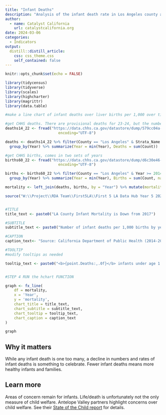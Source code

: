 ```yaml
---
title: "Infant Deaths"
description: "Analysis of the infant death rate in Los Angeles county as part of the set of key data indicators related to children under age 5 that Catalyst California provides to First 5 LA."
author:
  - name: Catalyst California
    url: catalystcalifornia.org
date: 2024-03-06
categories:
  - Indicators
output:
  distill::distill_article:
    css: css_theme.css 
    self_contained: false
---
```



```r
knitr::opts_chunk$set(echo = FALSE)

library(tidycensus)
library(tidyverse)
library(scales)
library(highcharter)
library(magrittr)
library(data.table)

```


```r
#make a line chart of infant deaths over liver births per 1,000 over time (infant mortality rate)

#get CHHS deaths. There are provisional deaths for 23-24, but the numbers are half 2022 or less so suspicious
deaths14_22 <- fread("https://data.chhs.ca.gov/datastore/dump/579cc04a-52d6-4c4c-b2df-ad901c9049b7?bom=True",
                        encoding="UTF-8")

deaths <- deaths14_22 %>% filter(County == "Los Angeles" & Strata_Name == "Under 1 year") %>% 
  group_by(Year) %>% summarize(Year = min(Year), Deaths = sum(Count))

#get CHHS births, comes in two sets of years
births60_22 <- fread("https://data.chhs.ca.gov/datastore/dump/d6c30e46-8618-407a-ba5a-bae308f86a1c?bom=True", 
                        encoding="UTF-8")

births <- births60_22 %>% filter(County == "Los Angeles" & Year >= 2014) %>% 
  group_by(Year) %>% summarize(Year = min(Year), Births = sum(Count, na.rm = TRUE))

mortality <- left_join(deaths, births, by = "Year") %>% mutate(mortality = Deaths/Births*1000)

```

```r

source("W:\\Project\\RDA Team\\First5LA\\First 5 LA Data Hub Year 5 2024\\R\\chart_prep\\f5la_chart_functions.R")


#TITLE 
title_text <- paste0("LA County Infant Mortality is Down from 2017")

#SUBTITLE
subtitle_text <- paste0("Number of infant deaths per 1,000 births by year")

#CAPTION
caption_text<- "Source: California Department of Public Health (2014-2022)"

#TOOLTIP
#modify tooltips as needed 

tooltip_text <- paste0("<b>{point.Deaths:,.0f}</b> infants under age 1 died in Los Angeles County in <b>{point.Year},</b><br> or <b>{point.mortality:.1f}</b> deaths per 1,000 live births.") #can always customize or add additional text to this as needed


#STEP 4 RUN the hchart FUNCTION 

graph <- fx_line(
    df = mortality,
    x = 'Year',
    y = 'mortality',
    chart_title = title_text,
    chart_subtitle = subtitle_text,
    chart_tooltip = tooltip_text,
    chart_caption = caption_text
)

graph

```


## Why it matters
While any infant death is one too many, a decline in numbers and rates of infant deaths is something to celebrate. Fewer infant deaths means more healthy infants and families.

## Learn more
Areas of concern remain for infants. Life/death is unfortunately not the only measure of child welfare. Antelope Valley partners highlight concerns over child welfare. See their [State of the Child report](https://www.all4kids.org/wp-content/uploads/2023/08/Region5_StateOfTheChildReport_2023_Final_Web2-1.pdf) for details.
